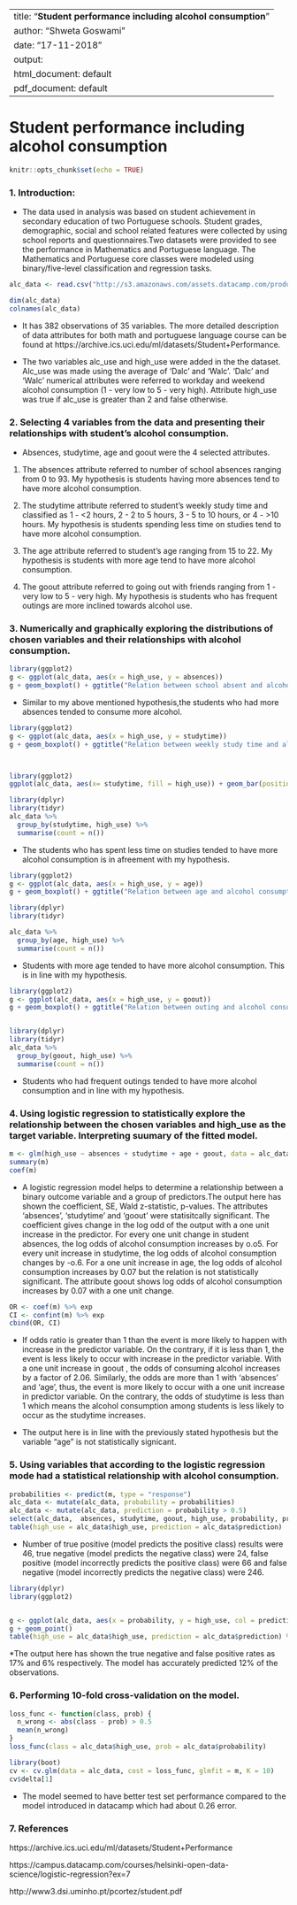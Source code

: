 
---
title: "**Student performance including alcohol consumption**"
author: "Shweta Goswami"
date: "17-11-2018"
output:
  html_document: default
  pdf_document: default
---
# Student performance including alcohol consumption

```r
knitr::opts_chunk$set(echo = TRUE)
```
### **1. Introduction**:
* The data used in analysis was based on student achievement in secondary education of two Portuguese schools. Student grades, demographic, social and school related features were collected by using school reports and questionnaires.Two datasets were provided to see the performance in Mathematics and Portuguese language. The Mathematics and Portuguese core classes were modeled using binary/five-level classification and regression tasks.


```r
alc_data <- read.csv("http://s3.amazonaws.com/assets.datacamp.com/production/course_2218/datasets/alc.txt", sep=",", header=TRUE)

```


```r
dim(alc_data)
colnames(alc_data)
```
* 
It has 382 observations of 35 variables. The more detailed description of data attributes for both math and portuguese language course can be found at https://archive.ics.uci.edu/ml/datasets/Student+Performance.

* The two variables alc_use and high_use were added in the the dataset. Alc_use was made using the average of 'Dalc' and 'Walc'. 'Dalc' and 'Walc' numerical attributes were referred to workday and weekend alcohol consumption (1 - very low to 5 - very high). Attribute high_use was true if alc_use is greater than 2 and false otherwise.


### **2. Selecting 4 variables from the data and presenting their relationships with student's alcohol consumption.** 

* Absences, studytime, age and goout were the 4 selected attributes.

1. The absences attribute referred to number of school absences ranging from 0 to 93. My hypothesis is students having more absences tend to have more alcohol consumption.

2. The studytime attribute referred to student's weekly study time and classified as 1 - <2 hours, 2 - 2 to 5 hours, 3 - 5 to 10 hours, or 4 - >10 hours.  My hypothesis is students spending less time on studies tend to have more alcohol consumption.

3. The age attribute referred to student's age ranging from 15 to 22. My hypothesis is students with more age tend to have more alcohol consumption.

4. The goout attribute referred to going out with friends ranging from 1 - very low to 5 - very high. My hypothesis is students who has frequent outings are more inclined towards alcohol use.

### **3. Numerically and graphically exploring the distributions of chosen variables and their relationships with alcohol consumption.** 



```r
  
library(ggplot2)
g <- ggplot(alc_data, aes(x = high_use, y = absences))
g + geom_boxplot() + ggtitle("Relation between school absent and alcohol consumption among students")

```

* Similar to my above mentioned hypothesis,the students who had more absences tended to consume more alcohol.


```r


library(ggplot2)
g <- ggplot(alc_data, aes(x = high_use, y = studytime))
g + geom_boxplot() + ggtitle("Relation between weekly study time and alcohol consumption among students")



library(ggplot2)
ggplot(alc_data, aes(x= studytime, fill = high_use)) + geom_bar(position = "fill") +ggtitle("Relation between weekly study time and alcohol consumption among students")


```

```r
library(dplyr)
library(tidyr)
alc_data %>%
  group_by(studytime, high_use) %>%
  summarise(count = n())
```

* The students who has spent less time on studies tended to have more alcohol consumption is in afreement with my hypothesis.


```r



library(ggplot2)
g <- ggplot(alc_data, aes(x = high_use, y = age))
g + geom_boxplot() + ggtitle("Relation between age and alcohol consumption among students")


```
```r
library(dplyr)
library(tidyr)

alc_data %>%
  group_by(age, high_use) %>%
  summarise(count = n())


```

* Students with more age tended to have more alcohol consumption. This is in line with my hypothesis.


```r



library(ggplot2)
g <- ggplot(alc_data, aes(x = high_use, y = goout))
g + geom_boxplot() + ggtitle("Relation between outing and alcohol consumption among portuguese students")


library(dplyr)
library(tidyr)
alc_data %>%
  group_by(goout, high_use) %>%
  summarise(count = n())


```

* Students who had frequent outings tended to have more alcohol consumption and in line with my hypothesis.

### **4. Using logistic regression to statistically explore the relationship between the chosen variables and high_use as the target variable. Interpreting suumary of the fitted model.**

```r
m <- glm(high_use ~ absences + studytime + age + goout, data = alc_data, family = "binomial")
summary(m)
coef(m)

```

* A logistic regression model helps to determine a relationship between a binary outcome variable and a group of predictors.The output here has shown the coefficient, SE, Wald z-statistic, p-values. The attributes 'absences', 'studytime' and 'goout' were statisitcally significant. The coefficient gives change in the log odd of the output with a one unit increase in the predictor. For every one unit change in student absences, the log odds of alcohol consumption increases by o.o5. For every unit increase in studytime, the log odds of alcohol consumption changes by -o.6. For a one unit increase in age, the log odds of alcohol consumption increases by 0.07 but the relation is not statistically significant. The attribute goout shows log odds of alcohol consumption increases by 0.07 with a one unit change.

```r
OR <- coef(m) %>% exp
CI <- confint(m) %>% exp
cbind(OR, CI)


```

* If odds ratio is greater than 1 than the event is more likely to happen with increase in the predictor variable. On the contrary, if it is less than 1, the event is less likely to occur with increase in the predictor variable. With a one unit increase in goout , the odds of consuming alcohol increases by a factor of 2.06. Similarly, the odds are more than 1 with 'absences' and 'age', thus, the event is more likely to occur with a one unit increase in predictor variable. On the contrary, the odds of studytime is less than 1  which means the alcohol consumption among students is less likely to occur as the studytime increases.

* The output here is in line with the previously stated hypothesis but the variable "age" is not statistically signicant. 

### **5. Using variables that according to the logistic regression mode had a statistical relationship with alcohol consumption.** 

```r
probabilities <- predict(m, type = "response")
alc_data <- mutate(alc_data, probability = probabilities)
alc_data <- mutate(alc_data, prediction = probability > 0.5)
select(alc_data,  absences, studytime, goout, high_use, probability, prediction) %>% tail(10)
table(high_use = alc_data$high_use, prediction = alc_data$prediction)
```

* Number of true positive (model predicts the positive class) results were 46, true negative (model predicts the negative class) were 24, false positive (model incorrectly predicts the positive class) were 66 and false negative (model incorrectly predicts the negative class) were 246. 



```r



library(dplyr)
library(ggplot2)


g <- ggplot(alc_data, aes(x = probability, y = high_use, col = prediction))
g + geom_point()
table(high_use = alc_data$high_use, prediction = alc_data$prediction) %>% prop.table %>% addmargins

```

*The output here has shown the true negative and false positive rates as 17% and 6% respectively. The model has accurately predicted 12% of the observations.

### **6. Performing 10-fold cross-validation on the model.**

```r
loss_func <- function(class, prob) {
  n_wrong <- abs(class - prob) > 0.5
  mean(n_wrong)
}
loss_func(class = alc_data$high_use, prob = alc_data$probability)
```

```r
library(boot)
cv <- cv.glm(data = alc_data, cost = loss_func, glmfit = m, K = 10)
cv$delta[1]

```

* The model seemed to have better test set performance compared to the model introduced in datacamp which had about 0.26 error. 

### **7. References**

https://archive.ics.uci.edu/ml/datasets/Student+Performance

https://campus.datacamp.com/courses/helsinki-open-data-science/logistic-regression?ex=7

http://www3.dsi.uminho.pt/pcortez/student.pdf


